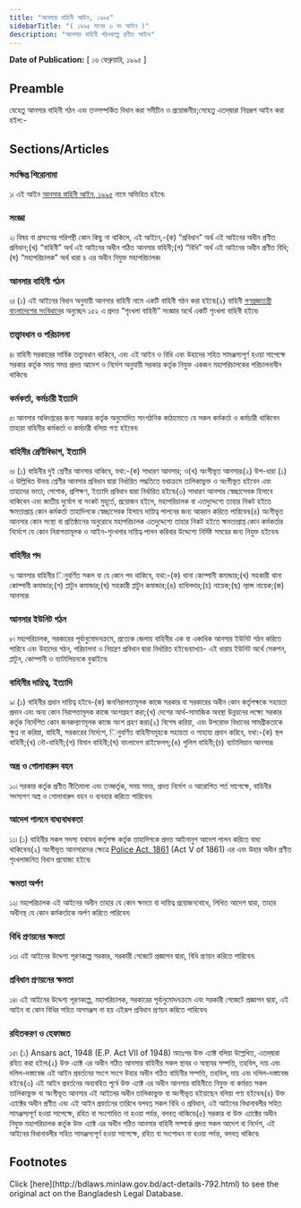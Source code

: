 ```yaml
---
title: "আনসার বাহিনী আইন, ১৯৯৫"
sidebarTitle: "( ১৯৯৫ সনের ৩ নং আইন )"
description: "আনসার বাহিনী গঠনকল্পে প্রণীত আইন৷"
---
```


**Date of Publication:** [ ১৬ ফেব্রুয়ারি, ১৯৯৫ ]

## Preamble

যেহেতু আনসার বাহিনী গঠন এবং তত্সম্পর্কিত বিধান করা সমীচীন ও প্রয়োজনীয়;সেহেতু এতদ্‌দ্বারা নিম্নরূপ আইন করা হইল:-

## Sections/Articles

### সংক্ষিপ্ত শিরোনামা

১৷ এই আইন [আনসার বাহিনী আইন, ১৯৯৫](/laws/act-792 "আনসার বাহিনী আইন, ১৯৯৫") নামে অভিহিত হইবে৷

### সংজ্ঞা

২৷ বিষয় বা প্রসংগের পরিপন্থী কোন কিছু না থাকিলে, এই আইনে,-(ক) “প্রবিধান” অর্থ এই আইনের অধীন প্রণীত প্রবিধান;(খ) “বাহিনী” অর্থ এই আইনের অধীন গঠিত আনসার বাহিনী;(গ) “বিধি” অর্থ এই আইনের অধীন প্রণীত বিধি;(ঘ) “মহাপরিচালক” অর্থ ধারা ৪ এর অধীন নিযুক্ত মহাপরিচালক৷

### আনসার বাহিনী গঠন

৩৷ (১) এই আইনের বিধান অনুযায়ী আনসার বাহিনী নামে একটি বাহিনী গঠন করা হইবে৷(২) বাহিনী [গণপ্রজাতন্ত্রী বাংলাদেশের সংবিধান](/act-957.html "গণপ্রজাতন্ত্রী বাংলাদেশের সংবিধান")ের অনুচ্ছেদ ১৫২ এ প্রদত্ত “শৃংখলা বাহিনী” সংজ্ঞার অর্থে একটি শৃংখলা বাহিনী হইবে৷

### তত্ত্বাবধান ও পরিচালনা

৪৷ বাহিনী সরকারের সার্বিক তত্ত্বাবধান থাকিবে, এবং এই আইন ও বিধি এবং উহাদের সহিত সামঞ্জস্যপূর্ণ হওয়া সাপেক্ষে সরকার কর্তৃক সময় সময় প্রদত্ত আদেশ ও নির্দেশ অনুযায়ী সরকার কর্তৃক নিযুক্ত একজন মহাপরিচালকের পরিচালনাধীন থাকিবে৷

### কর্মকর্তা, কর্মচারী ইত্যাদি

৫৷ আনসার অধিদপ্তরের জন্য সরকার কর্তৃক অনুমোদিত সাংগঠনিক কাঠামোতে যে সকল কর্মকর্তা ও কর্মচারী থাকিবেন তাহারা বাহিনীর কর্মকর্তা ও কর্মচারী বলিয়া গণ্য হইবেন৷

### বাহিনীর শ্রেণীবিভাগ, ইত্যাদি

৬৷ (১) বাহিনীর দুই শ্রেণীর আনসার থাকিবে, যথা:-(ক) সাধারণ আনসার; ও(খ) অংগীভূত আনসার৷(২) উপ-ধারা (১) এ উল্লিখিত উভয় শ্রেণীর আনসার প্রবিধান দ্বারা নির্ধারিত পদ্ধতিতে যথাক্রমে তালিকাভুক্ত ও অংগীভূত হইবেন এবং তাহাদের ভাতা, পোশাক, প্রশিক্ষণ, ইত্যাদি প্রবিধান দ্বারা নির্ধারিত হইবে৷(৩) সাধারণ আনসার স্বেচ্ছাসেবক হিসাবে থাকিবেন এবং জাতীয় দুর্যোগ বা সংকট মুহূর্তে, প্রয়োজন হইলে, মহাপরিচালক বা এতদুদ্দেশ্যে তাহার নিকট হইতে ক্ষমতাপ্রাপ্ত কোন কর্মকর্তা তাহাদিগকে স্বেচ্ছাসেবক হিসাবে দায়িত্ব পালনের জন্য আহ্বান করিতে পারিবেন৷(৪) অংগীভূত আনসার কোন সংস্থা বা প্রতিষ্ঠানের অনুরোধে মহাপরিচালক এতদুদ্দেশ্যে তাহার নিকট হইতে ক্ষমতাপ্রাপ্ত কোন কর্মকর্তার নির্দেশে যে কোন নিরাপত্তামূলক ও আইন-শৃংখলার দায়িত্ব পালন করিবার উদ্দেশ্যে নির্দিষ্ট সময়ের জন্য নিযুক্ত হইবেন৷

### বাহিনীর পদ

৭৷ আনসার বাহিনীর িনুবর্ণিত সকল বা যে কোন পদ থাকিবে, যথা:-(ক) থানা কোম্পানী কমান্ডার;(খ) সহকারী থানা কোম্পানী কমান্ডার;(গ) প্লাটুন কমান্ডার;(ঘ) সহকারী প্লাটুন কমান্ডার;(ঙ) হাবিলদার;(চ) নায়েক;(ছ) ল্যান্স নায়েক;(জ) আনসার৷

### আনসার ইউনিট গঠন

৮৷ মহাপরিচালক, সরকারের পূর্বানুমোদনক্রমে, প্রত্যেক জেলায় বাহিনীর এক বা একাধিক আনসার ইউনিট গঠন করিতে পারিবে এবং উহাদের গঠন, পরিচালনা ও নিয়ন্ত্রণ প্রবিধান দ্বারা নির্ধারিত হইবে৷ব্যাখ্যা৷- এই ধারায় ইউনিট অর্থে সেকশন, প্লাটুন, কোম্পানী ও ব্যাটালিয়নকে বুঝাইবে৷

### বাহিনীর দায়িত্ব, ইত্যাদি

৯৷ (১) বাহিনীর প্রধান দায়িত্ব হইবে-(ক) জননিরাপত্তামূলক কাজে সরকার বা সরকারের অধীন কোন কর্তৃপক্ষকে সহায়তা প্রদান এবং অন্য কোন নিরাপত্তামূলক কাজে অংশগ্রহণ করা;(খ) দেশের আর্থ-সামাজিক অবস্থা উন্নয়নের লক্ষ্যে সরকার কর্তৃক নির্দেশিত কোন জনকল্যাণমূলক কাজে অংশ গ্রহণ করা৷(২) বিশেষ করিয়া, এবং উপরোক্ত বিধানের সামগ্রীকতাকে ক্ষুণ্ন না করিয়া, বাহিনী, সরকারের নির্দেশে, িনুবর্ণিত বাহিনীসমূহকে সহায়তা ও সাহায্য প্রদান করিবে, যথা:-(ক) স্থল বাহিনী;(খ) নৌ-বাহিনী;(গ) বিমান বাহিনী;(ঘ) বাংলাদেশ রাইফেলস্‌;(ঙ) পুলিশ বাহিনী;(চ) ব্যাটালিয়ান আনসার৷

### অস্ত্র ও গোলাবারুদ বহন

১০৷ সরকার কর্তৃক প্রণীত নীতিমালা এবং তত্কর্তৃক, সময় সময়, প্রদত্ত নির্দেশ ও আরোপিত শর্ত সাপেক্ষে, বাহিনীর সদস্যগণ অস্ত্র ও গোলাবারুদ বহন ও ব্যবহার করিতে পারিবেন৷

### আদেশ পালনে বাধ্যবাধকতা

১১৷ (১) বাহিনীর সকল সদস্য যথাযথ কর্তৃপক্ষ কর্তৃক তাহাদিগকে প্রদত্ত আইনানুগ আদেশ পালন করিতে বাধ্য থাকিবেন৷(২) অংগীভূত আনসারদের ক্ষেত্রে [Police Act, 1861](/laws/act-12 "Police Act, 1861") (Act V of 1861) এর এবং উহার অধীন প্রণীত শৃংখলাজনিত বিধান প্রযোজ্য হইবে৷

### ক্ষমতা অর্পণ

১২৷ মহাপরিচালক এই আইনের অধীন তাহার যে কোন ক্ষমতা বা দায়িত্ব প্রয়োজনবোধে, লিখিত আদেশ দ্বারা, তাহার অধীনস্থ যে কোন কর্মকর্তাকে অর্পণ করিতে পারিবেন৷

### বিধি প্রণয়নের ক্ষমতা

১৩৷ এই আইনের উদ্দেশ্য পূরণকল্পে সরকার, সরকারী গেজেটে প্রজ্ঞাপন দ্বারা, বিধি প্রণয়ন করিতে পারিবেন৷

### প্রবিধান প্রণয়নের ক্ষমতা

১৪৷ এই আইনের উদ্দেশ্য পূরণকল্পে, মহাপরিচালক, সরকারের পূর্বানুমোদনক্রমে এবং সরকারী গেজেটে প্রজ্ঞাপন দ্বারা, এই আইন বা কোন বিধির সহিত অসমঞ্জস না হয় এইরূপ প্রবিধান প্রণয়ন করিতে পারিবেন৷

### রহিতকরণ ও হেফাজত

১৫৷ (১) Ansars act, 1948 (E.P. Act VII of 1948) অতঃপর উক্ত এ্যাক্ট বলিয়া উল্লেখিত, এতদ্‌দ্বারা রহিত করা হইল৷(২) উক্ত এ্যাক্ট এর অধীন গঠিত আনসার বাহিনীর সকল স্থাবর ও অস্থাবর সম্পত্তি, তহবিল, দায় এবং দলিল-দস্তাবেজ এই আইন প্রবর্তনের সংগে সংগে উহার অধীন গঠিত বাহিনীর সম্পত্তি, তহবিল, দায় এবং দলিল-দস্তাবেজ হইবে৷(৩) এই আইন প্রবর্তনের অব্যবহিত পূর্বে উক্ত এ্যাক্ট এর অধীন আনসার বাহিনীতে নিযুক্ত বা কর্মরত সকল তালিকাভুক্ত বা অংগীভূত আনসার এই আইনের অধীন তালিকাভুক্ত বা অংগীভূত হইয়াছেন বলিয়া গণ্য হইবেন৷(৪) উক্ত এ্যাক্টের অধীন প্রণীত এবং এই আইন প্রবর্তনের তারিখে বলবত্ সকল বিধি ও প্রবিধান, এই আইনের বিধানাবলীর সহিত সামঞ্জস্যপূর্ণ হওয়া সাপেক্ষে, রহিত বা সংশোধিত না হওয়া পর্যন্ত, বলবত্ থাকিবে৷(৫) সরকার বা উক্ত এ্যাক্টের অধীন নিযুক্ত মহাপরিচালক কর্তৃক উক্ত এ্যাক্ট এর অধীন গঠিত আনসার বাহিনী সম্পর্কে প্রদত্ত সকল আদেশ বা নির্দেশ, এই আইনের বিধানাবলীর সহিত সামঞ্জস্যপূর্ণ হওয়া সাপেক্ষে, রহিত বা সংশোধন না হওয়া পর্যন্ত, বলবত্ থাকিবে৷

## Footnotes

<Note>
  Click [here](http://bdlaws.minlaw.gov.bd/act-details-792.html) to see the original act on the Bangladesh Legal Database.
</Note>
